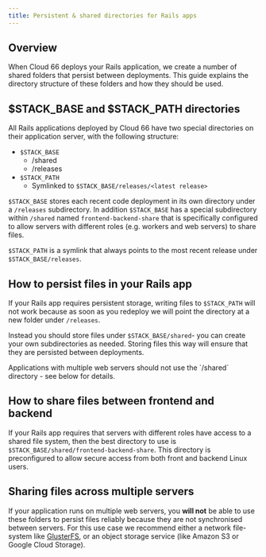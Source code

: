 ```yaml
---
title: Persistent & shared directories for Rails apps
---
```


## Overview

When Cloud 66 deploys your Rails application, we create a number of shared folders that persist between deployments. This guide explains the directory structure of these folders and how they should be used.

## $STACK_BASE and $STACK_PATH directories

All Rails applications deployed by Cloud 66 have two special directories on their application server, with the following structure:

- `$STACK_BASE`
    - /shared
    - /releases
- `$STACK_PATH`
    - Symlinked to `$STACK_BASE/releases/<latest release>`

`$STACK_BASE` stores each recent code deployment in its own directory under a `/releases` subdirectory. In addition `$STACK_BASE` has a special subdirectory within `/shared` named `frontend-backend-share` that is specifically configured to allow servers with different roles (e.g. workers and web servers) to share files. 

`$STACK_PATH` is a symlink that always points to the most recent release under `$STACK_BASE/releases`. 

## How to persist files in your Rails app

If your Rails app requires persistent storage, writing files to `$STACK_PATH` will not work because as soon as you redeploy we will point the directory at a new folder under `/releases`. 

Instead you should store files under `$STACK_BASE/shared`- you can create your own subdirectories as needed. Storing files this way will ensure that they are persisted between deployments.

<Callout type="warning" title="Not suitable for apps with multiple web servers">
Applications with multiple web servers should not use the `/shared` directory - see below for details. 
</Callout>

## How to share files between frontend and backend

If your Rails app requires that servers with different roles have access to a shared file system, then the best directory to use is `$STACK_BASE/shared/frontend-backend-share`. This directory is preconfigured to allow secure access from both front and backend Linux users. 

## Sharing files across multiple servers

If your application runs on multiple web servers, you **will not** be able to use these folders to persist files reliably because they are not synchronised between servers. For this use case we recommend either a network file-system like [GlusterFS](/docs/servers/glusterfs), or an object storage service (like Amazon S3 or Google Cloud Storage).

